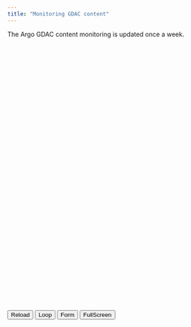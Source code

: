 ```yaml
---
title: "Monitoring GDAC content"
---
```

The Argo GDAC content monitoring is updated once a week.

<div id="map" style="width:100%;height:600px;"></div>
<div id="monthContainer"></div>
<button id="reloadButton">Reload</button>
<button id="loopButton">Loop</button>
<button id="formButton">Form</button>
<button id="fullScreen">FullScreen</button>
<div id="loading" style="display:none;">Chargement...</div>

<script src="https://api.mapbox.com/mapbox-gl-js/v2.15.0/mapbox-gl.js"></script>
<script src="https://d3js.org/d3.v7.min.js"></script>
<script src="assets/js/EchartsLayer.js"></script>
<script src="assets/js/mapEcharts.js"></script>
<script src="https://fastly.jsdelivr.net/npm/jquery@3.7.1/dist/jquery.min.js"></script>
<script src="https://fastly.jsdelivr.net/npm/echarts@5.5.1/dist/echarts.min.js"></script>
<script src="https://fastly.jsdelivr.net/npm/echarts@5.5.1/dist/extension/dataTool.min.js"></script>
<script src="https://fastly.jsdelivr.net/npm/echarts-gl@2/dist/echarts-gl.min.js"></script>
<script src="https://fastly.jsdelivr.net/npm/echarts-stat@latest/dist/ecStat.min.js"></script>
<script src="https://fastly.jsdelivr.net/npm/echarts-graph-modularity@2/dist/echarts-graph-modularity.min.js"></script>
<script src="https://fastly.jsdelivr.net/npm/echarts@4.9.0/map/js/world.js"></script>
<script src="https://apps.bdimg.com/libs/jquery/2.1.4/jquery.min.js"></script>
<script src="assets/lib/echarts-all-3.js"></script>
<link href="assets/lib/mapbox-gl.css" rel="stylesheet" />
<script src="assets/js/EchartsLayer.js"></script>
<link href="https://api.mapbox.com/mapbox-gl-js/v3.5.1/mapbox-gl.css" rel="stylesheet" />
